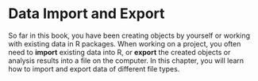 # Data Import and Export {#import-export}

So far in this book, you have been creating objects by yourself or working with existing data in R packages. When working on a project, you often need to **import** existing data into R, or **export** the created objects or analysis results into a file on the computer. In this chapter, you will learn how to import and export data of different file types. 

